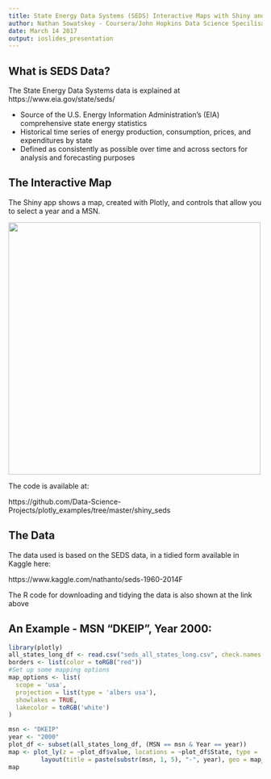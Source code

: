 ```yaml
---
title: State Energy Data Systems (SEDS) Interactive Maps with Shiny and Plotly
author: Nathan Sowatskey - Coursera/John Hopkins Data Science Specilisation
date: March 14 2017
output: ioslides_presentation
---
```


## What is SEDS Data?

The State Energy Data Systems data is explained at https://www.eia.gov/state/seds/

 - Source of the U.S. Energy Information Administration's (EIA) comprehensive state energy statistics
 - Historical time series of energy production, consumption, prices, and expenditures by state 
 - Defined as consistently as possible over time and across sectors for analysis and forecasting purposes

## The Interactive Map

The Shiny app shows a map, created with Plotly, and controls that allow you to select a year and a MSN. 

<img src="seds_shiny_map_app.png" width="500">

The code is available at:

https://github.com/Data-Science-Projects/plotly_examples/tree/master/shiny_seds

## The Data

The data used is based on the SEDS data, in a tidied form available in Kaggle here:

https://www.kaggle.com/nathanto/seds-1960-2014F

The R code for downloading and tidying the data is also shown at the link above

## An Example - MSN "DKEIP", Year 2000:

```r
library(plotly)
all_states_long_df <- read.csv("seds_all_states_long.csv", check.names = FALSE)
borders <- list(color = toRGB("red"))
#Set up some mapping options
map_options <- list(
  scope = 'usa',
  projection = list(type = 'albers usa'),
  showlakes = TRUE,
  lakecolor = toRGB('white')
)

msn <- "DKEIP"
year <- "2000"
plot_df <- subset(all_states_long_df, (MSN == msn & Year == year))
map <- plot_ly(z = ~plot_df$value, locations = ~plot_df$State, type = 'choropleth', locationmode = 'USA-states', color = plot_df$value, colors = 'Blues', marker = list(line = borders)) %>%
         layout(title = paste(substr(msn, 1, 5), "-", year), geo = map_options)
map
```

